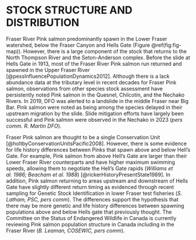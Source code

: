 # STOCK STRUCTURE AND DISTRIBUTION  

Fraser River Pink salmon predominantly spawn in the Lower Fraser watershed, below the Fraser Canyon and Hells Gate (Figure \@ref(fig:fig-map)). 
However, there is a large component of the stock that returns to the North Thompson River and the Seton-Anderson complex. 
Before the slide at Hells Gate in 1913, most of the Fraser River Pink salmon run returned and spawned in the Upper Fraser River [@pessInfluencePopulationDynamics2012]. 
Although there is a lack abundance data at the tributary level in recent decades for Fraser Pink salmon, observations from other species stock assessment have persistently noted Pink salmon in the Quesnel, Chilcotin, and the Nechako Rivers. 
In 2019, DFO was alerted to a landslide in the middle Fraser near Big Bar. 
Pink salmon were noted as being among the species delayed in their upstream migration by the slide. 
Slide mitigation efforts have largely been successful and Pink salmon were observed in the Nechako in 2023 (*pers comm. R. Martin DFO*).  


Fraser Pink salmon are thought to be a single Conservation Unit [@holtbyConservationUnitsPacific2008]. 
However, there is some evidence for life history differences between Pinks that spawn above and below Hell’s Gate. 
For example, Pink salmon from above Hell’s Gate are larger than their Lower Fraser River counterparts and have higher maximum swimming speeds, allowing them to negotiate the Hell’s Gate rapids (*Williams et al. 1986; Beacham et al. 1988*) [@rickerHistoryPresentState1989]. 
In addition, Pink salmon returning to areas upstream and downstream of Hells Gate have slightly different return timing as evidenced through recent sampling for Genetic Stock Identification in lower Fraser test fisheries (*S. Latham, PSC, pers comm*). 
The differences support the hypothesis that there may be more genetic and life history differences between spawning populations above and below Hells gate that previously thought. 
The Committee on the Status of Endangered Wildlife in Canada is currently reviewing Pink salmon population structure in Canada including in the Fraser River (*B. Leaman, COSEWIC, pers comm*).  

